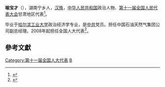 '''喻宝才'''（{{bd|1965年1月15日||}}），湖南宁乡人，[[汉族|汉族]]，[[中华人民共和国|中华人民共和国]]政治人物、[[第十一届全国人民代表大会|第十一届全国人民代表大会]]甘肃地区代表<ref>{{cite web|author=新华网|title=第十一届全国人大代表|url=http://news.xinhuanet.com/ziliao/2008-03/03/content_7708230.htm?node=36628|publisher=新华网|accessdate=2014-01-07|archive-date=2014-01-10|archive-url=https://web.archive.org/web/20140110211415/http://news.xinhuanet.com/ziliao/2008-03/03/content_7708230.htm?node=36628|dead-url=no}}</ref>。

毕业于[[哈尔滨工业大学|哈尔滨工业大学]]政治经济学专业，是[[中共|中共]]党员。担任中国石油天然气集团公司副总经理。2008年起担任全国人大代表<ref>{{cite news|title=全国人大代表信息-喻宝才|url=http://210.82.31.1:8084/delegate/viewDelegate.action?dbid=112554|accessdate=2013-04-05|newspaper=全国人大网|archive-url=https://web.archive.org/web/20140527235625/http://www.npc.gov.cn/delegate/viewDelegate.action?dbid=112554|archive-date=2014-05-27|dead-url=yes}}</ref>。

==參考文獻==
{{reflist}}
[[Category:第十一届全国人大代表|Category:第十一届全国人大代表]]
[[Category:喻姓|B]]